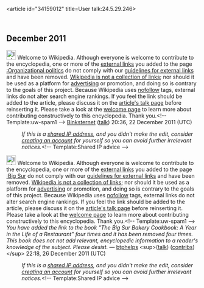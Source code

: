 <article id="34159012" title=User talk:24.5.29.246>
	<talkpage id="34159012" title="User talk:24.5.29.246">
== December 2011 ==
[[Image:Information.svg|25px|alt=|link=]] Welcome to Wikipedia. Although everyone is welcome to contribute to the encyclopedia, one or more of the [[Wikipedia:External links|external links]] you added to the page [[:Organizational politics]] do not comply with our [[Wikipedia:External links|guidelines for external links]] and have been removed. [[Wikipedia:What Wikipedia is not#LINK|Wikipedia is not a collection of links]]; nor should it be used as a platform for [[Wikipedia:Spam|advertising]] or promotion, and doing so is contrary to the goals of this project. Because Wikipedia uses [[nofollow]] tags, external links do not alter search engine rankings. If you feel the link should be added to the article, please discuss it on the [[Talk:Organizational politics From Wikipedia, the free encyclopedia|article's talk page]] before reinserting it. Please take a look at the [[Wikipedia:Welcome|welcome page]] to learn more about contributing constructively to this encyclopedia. Thank you.[[Category:User talk pages with Uw-spam1 notices|{{PAGENAME}}]]&lt;!-- Template:uw-spam1 --&gt; [[User:Binksternet|Binksternet]] ([[User talk:Binksternet|talk]]) 20:36, 22 December 2011 (UTC)
:''If this is a [[closed proxy|shared IP address]], and you didn't make the edit, consider [[Wikipedia:Why create an account?|creating an account]] for yourself so you can avoid further irrelevant notices.''&lt;!-- Template:Shared IP advice --&gt;

[[Image:Information.svg|25px|alt=|link=]] Welcome to Wikipedia. Although everyone is welcome to contribute to the encyclopedia, one or more of the [[Wikipedia:External links|external links]] you added to the page [[:Big Sur]] do not comply with our [[Wikipedia:External links|guidelines for external links]] and have been removed. [[Wikipedia:What Wikipedia is not#LINK|Wikipedia is not a collection of links]]; nor should it be used as a platform for [[Wikipedia:Spam|advertising]] or promotion, and doing so is contrary to the goals of this project. Because Wikipedia uses [[nofollow]] tags, external links do not alter search engine rankings. If you feel the link should be added to the article, please discuss it on the [[Talk:Big Sur|article's talk page]] before reinserting it. Please take a look at the [[Wikipedia:Welcome|welcome page]] to learn more about contributing constructively to this encyclopedia. Thank you.[[Category:User talk pages with Uw-spam1 notices|{{PAGENAME}}]]&lt;!-- Template:uw-spam1 --&gt; ''You have added the link to the book &quot;The Big Sur Bakery Cookbook: A Year in the Life of a Restaurant&quot; four times and it has been removed four times. This book does not not add relevant, encyclopedic information to a reader's knowledge of the subject. Please desist.'' — [[User:btphelps|btphelps]] &lt;sup&gt;([[User_talk:Btphelps |talk]]) ([[Special:Contributions/Btphelps |contribs]])&lt;/sup&gt; 22:18, 26 December 2011 (UTC)
:''If this is a [[closed proxy|shared IP address]], and you didn't make the edit, consider [[Wikipedia:Why create an account?|creating an account]] for yourself so you can avoid further irrelevant notices.''&lt;!-- Template:Shared IP advice --&gt;
	</talkpage>
</article>